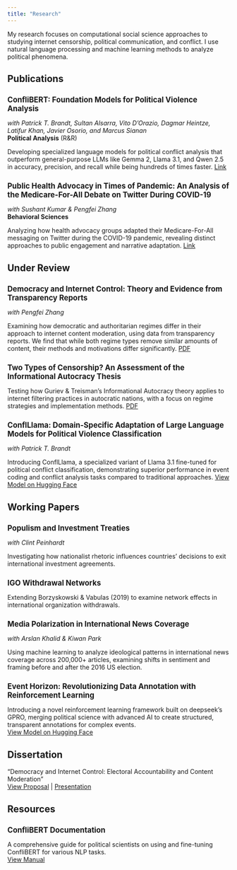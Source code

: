 ```yaml
---
title: "Research"
---
```


My research focuses on computational social science approaches to studying internet censorship, political communication, and conflict. I use natural language processing and machine learning methods to analyze political phenomena.

## Publications

### ConfliBERT: Foundation Models for Political Violence Analysis
*with Patrick T. Brandt, Sultan Alsarra, Vito D'Orazio, Dagmar Heintze, Latifur Khan, Javier Osorio, and Marcus Sianan*  
**Political Analysis** (R&R)

Developing specialized language models for political conflict analysis that outperform general-purpose LLMs like Gemma 2, Llama 3.1, and Qwen 2.5 in accuracy, precision, and recall while being hundreds of times faster. [Link](https://arxiv.org/abs/2412.15060)

### Public Health Advocacy in Times of Pandemic: An Analysis of the Medicare-For-All Debate on Twitter During COVID-19
*with Sushant Kumar & Pengfei Zhang*  
**Behavioral Sciences**

Analyzing how health advocacy groups adapted their Medicare-For-All messaging on Twitter during the COVID-19 pandemic, revealing distinct approaches to public engagement and narrative adaptation. [Link](https://doi.org/10.3390/bs15020223)





## Under Review

### Democracy and Internet Control: Theory and Evidence from Transparency Reports
*with Pengfei Zhang*

Examining how democratic and authoritarian regimes differ in their approach to internet content moderation, using data from transparency reports. We find that while both regime types remove similar amounts of content, their methods and motivations differ significantly. [PDF](research/democracy-and-internet-control.pdf)

### Two Types of Censorship? An Assessment of the Informational Autocracy Thesis
Testing how Guriev & Treisman's Informational Autocracy theory applies to internet filtering practices in autocratic nations, with a focus on regime strategies and implementation methods. [PDF](research/two-types-censorship.pdf)

### ConflLlama: Domain-Specific Adaptation of Large Language Models for Political Violence Classification
*with Patrick T. Brandt*

Introducing ConflLlama, a specialized variant of Llama 3.1 fine-tuned for political conflict classification, demonstrating superior performance in event coding and conflict analysis tasks compared to traditional approaches. [View Model on Hugging Face](https://huggingface.co/shreyasmeher/ConflLlama) 


## Working Papers

### Populism and Investment Treaties
*with Clint Peinhardt*

Investigating how nationalist rhetoric influences countries' decisions to exit international investment agreements.

### IGO Withdrawal Networks
Extending Borzyskowski & Vabulas (2019) to examine network effects in international organization withdrawals.

### Media Polarization in International News Coverage
*with Arslan Khalid & Kiwan Park*

Using machine learning to analyze ideological patterns in international news coverage across 200,000+ articles, examining shifts in sentiment and framing before and after the 2016 US election. 

### Event Horizon: Revolutionizing Data Annotation with Reinforcement Learning  
Introducing a novel reinforcement learning framework built on deepseek's GPRO, merging political science with advanced AI to create structured, transparent annotations for complex events.  
[View Model on Hugging Face](https://huggingface.co/shreyasmeher/Qwen-GLOCON-Reasoning)


## Dissertation

"Democracy and Internet Control: Electoral Accountability and Content Moderation"  
[View Proposal](research/dissertation-proposal-paper.pdf) | [Presentation](research/dissertation-proposal-presentation.pdf)

## Resources

### ConfliBERT Documentation
A comprehensive guide for political scientists on using and fine-tuning ConfliBERT for various NLP tasks.  
[View Manual](https://github.com/eventdata/ConfliBERT-Manual)

<style>
.content {
  font-size: 0.95em;
  line-height: 1.4;
}
h3 {
  font-size: 1.2em;
  margin-top: 1.5em;
  margin-bottom: 0.5em;
}
</style>